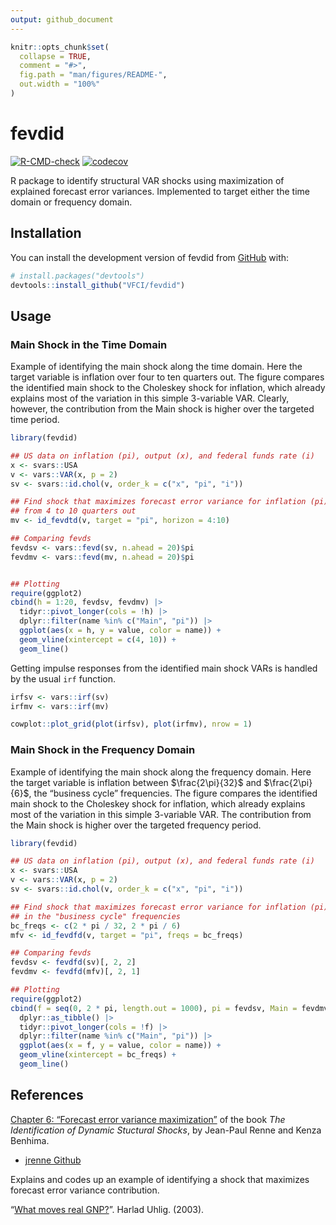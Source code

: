 ```yaml
---
output: github_document
---
```


<!-- README.md is generated from README.Rmd. Please edit that file -->

```r
knitr::opts_chunk$set(
  collapse = TRUE,
  comment = "#>",
  fig.path = "man/figures/README-",
  out.width = "100%"
)
```

# fevdid

<!-- badges: start -->
[![R-CMD-check](https://github.com/vfci/fevdid/actions/workflows/R-CMD-check.yaml/badge.svg)](https://github.com/vfci/fevdid/actions/workflows/R-CMD-check.yaml)
[![codecov](https://codecov.io/gh/VFCI/fevdid/branch/main/graph/badge.svg?token=2UCPW70685)](https://codecov.io/gh/VFCI/fevdid)
<!-- badges: end -->

R package to identify structural VAR shocks using maximization of explained forecast error variances. Implemented to target either the time domain or frequency domain.

## Installation

You can install the development version of fevdid from [GitHub](https://github.com/) with:

``` r
# install.packages("devtools")
devtools::install_github("VFCI/fevdid")
```

## Usage

### Main Shock in the Time Domain

Example of identifying the main shock along the time domain.
Here the target variable is inflation over four to ten quarters out. 
The figure compares the identified main shock to the Choleskey shock for inflation, which already explains most of the variation in this simple 3-variable VAR.
Clearly, however, the contribution from the Main shock is higher over the targeted time period.

```r
library(fevdid)

## US data on inflation (pi), output (x), and federal funds rate (i)
x <- svars::USA
v <- vars::VAR(x, p = 2)
sv <- svars::id.chol(v, order_k = c("x", "pi", "i"))

## Find shock that maximizes forecast error variance for inflation (pi)
## from 4 to 10 quarters out
mv <- id_fevdtd(v, target = "pi", horizon = 4:10)

## Comparing fevds
fevdsv <- vars::fevd(sv, n.ahead = 20)$pi
fevdmv <- vars::fevd(mv, n.ahead = 20)$pi


## Plotting
require(ggplot2)
cbind(h = 1:20, fevdsv, fevdmv) |>
  tidyr::pivot_longer(cols = !h) |>
  dplyr::filter(name %in% c("Main", "pi")) |>
  ggplot(aes(x = h, y = value, color = name)) +
  geom_vline(xintercept = c(4, 10)) +
  geom_line()
```

Getting impulse responses from the identified main shock VARs is handled by the usual `irf` function.

```r

irfsv <- vars::irf(sv)
irfmv <- vars::irf(mv)

cowplot::plot_grid(plot(irfsv), plot(irfmv), nrow = 1)
```

### Main Shock in the Frequency Domain

Example of identifying the main shock along the frequency domain.
Here the target variable is inflation between $\frac{2\pi}{32}$ and $\frac{2\pi}{6}$, the "business cycle" frequencies.
The figure compares the identified main shock to the Choleskey shock for inflation, which already explains most of the variation in this simple 3-variable VAR.
The contribution from the Main shock is higher over the targeted frequency period.

```r
library(fevdid)

## US data on inflation (pi), output (x), and federal funds rate (i)
x <- svars::USA
v <- vars::VAR(x, p = 2)
sv <- svars::id.chol(v, order_k = c("x", "pi", "i"))

## Find shock that maximizes forecast error variance for inflation (pi)
## in the "business cycle" frequencies
bc_freqs <- c(2 * pi / 32, 2 * pi / 6)
mfv <- id_fevdfd(v, target = "pi", freqs = bc_freqs)

## Comparing fevds
fevdsv <- fevdfd(sv)[, 2, 2]
fevdmv <- fevdfd(mfv)[, 2, 1]

## Plotting
require(ggplot2)
cbind(f = seq(0, 2 * pi, length.out = 1000), pi = fevdsv, Main = fevdmv) |> 
  dplyr::as_tibble() |>
  tidyr::pivot_longer(cols = !f) |>
  dplyr::filter(name %in% c("Main", "pi")) |>
  ggplot(aes(x = f, y = value, color = name)) +
  geom_vline(xintercept = bc_freqs) +
  geom_line()
```


## References

[Chapter 6: "Forecast error variance maximization"](https://jrenne.github.io/IdentifStructShocks/forecast-error-variance-maximization.html) of the book *The Identification of Dynamic Stuctural Shocks*, by Jean-Paul Renne and Kenza Benhima.

- [jrenne Github](https://github.com/jrenne)

Explains and codes up an example of identifying a shock that maximizes forecast error variance contribution.

"[What moves real GNP?](http://fmwww.bc.edu/repec/esNAWM04/up.2923.1054309431.pdf)". Harlad Uhlig. (2003).